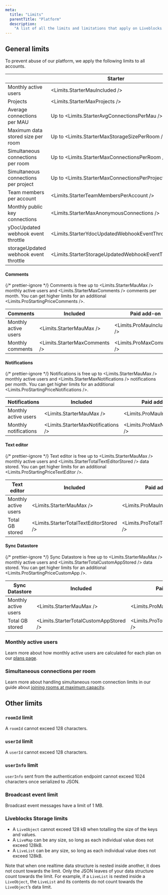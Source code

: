 ```yaml
---
meta:
  title: "Limits"
  parentTitle: "Platform"
  description:
    "A list of all the limits and limitations that apply on Liveblocks."
---
```


## General limits

To prevent abuse of our platform, we apply the following limits to all accounts.

|                                       | Starter                                            | Pro                                            | Enterprise |
| ------------------------------------- | -------------------------------------------------- | ---------------------------------------------- | ---------- |
| Monthly active users                  | <Limits.StarterMauIncluded />                      | <Limits.ProMauIncluded />                      | Custom     |
| Projects                              | <Limits.StarterMaxProjects />                      | <Limits.ProMaxProjects />                      | Unlimited  |
| Average connections per MAU           | Up to <Limits.StarterAvgConnectionsPerMau />       | Up to <Limits.ProAvgConnectionsPerMau />       | Custom     |
| Maximum data stored size per room     | Up to <Limits.StarterMaxStorageSizePerRoom />      | Up to <Limits.ProMaxStorageSizePerRoom />      | Custom     |
| Simultaneous connections per room     | Up to <Limits.StarterMaxConnectionsPerRoom />      | Up to <Limits.ProMaxConnectionsPerRoom />      | Custom     |
| Simultaneous connections per project  | Up to <Limits.StarterMaxConnectionsPerProject />   | Up to <Limits.ProMaxConnectionsPerProject />   | Custom     |
| Team members per account              | <Limits.StarterTeamMembersPerAccount />            | <Limits.ProTeamMembersPerAccount />            | Custom     |
| Monthly public key connections        | <Limits.StarterMaxAnonymousConnections />          | <Limits.ProMaxAnonymousConnections />          | Custom     |
| yDocUpdated webhook event throttle    | <Limits.StarterYdocUpdatedWebhookEventThrottle>    | <Limits.ProYdocUpdatedWebhookEventThrottle>    | Custom     |
| storageUpdated webhook event throttle | <Limits.StarterStorageUpdatedWebhookEventThrottle> | <Limits.ProStorageUpdatedWebhookEventThrottle> | Custom     |

#### Comments

{/* prettier-ignore */}
Comments is free up to <Limits.StarterMauMax /> monthly active users and <Limits.StarterMaxComments /> comments per month. You can get higher limits for an additional <Limits.ProStartingPriceComments />.

| Comments             | Included                      | Paid add-on               |
| -------------------- | ----------------------------- | ------------------------- |
| Monthly active users | <Limits.StarterMauMax />      | <Limits.ProMauIncluded /> |
| Monthly comments     | <Limits.StarterMaxComments /> | <Limits.ProMaxComments /> |

#### Notifications

{/* prettier-ignore */}
Notifications is free up to <Limits.StarterMauMax /> monthly active users and <Limits.StarterMaxNotifications /> notifications per month. You can get higher limits for an additional <Limits.ProStartingPriceNotifications />.

| Notifications         | Included                           | Paid add-on                    |
| --------------------- | ---------------------------------- | ------------------------------ |
| Monthly active users  | <Limits.StarterMauMax />           | <Limits.ProMauIncluded />      |
| Monthly notifications | <Limits.StarterMaxNotifications /> | <Limits.ProMaxNotifications /> |

#### Text editor

{/* prettier-ignore */}
Text editor is free up to <Limits.StarterMauMax /> monthly active users and <Limits.StarterTotalTextEditorStored /> data stored. You can get higher limits for an additional <Limits.ProStartingPriceTextEditor />.

| Text editor          | Included                                | Paid add-on                         |
| -------------------- | --------------------------------------- | ----------------------------------- |
| Monthly active users | <Limits.StarterMauMax />                | <Limits.ProMauIncluded />           |
| Total GB stored      | <Limits.StarterTotalTextEditorStored /> | <Limits.ProTotalTextEditorStored /> |

#### Sync Datastore

{/* prettier-ignore */}
Sync Datastore is free up to <Limits.StarterMauMax /> monthly active users and <Limits.StarterTotalCustomAppStored /> data stored. You can get higher limits for an additional <Limits.ProStartingPriceCustomApp />.

| Sync Datastore       | Included                               | Paid add-on                        |
| -------------------- | -------------------------------------- | ---------------------------------- |
| Monthly active users | <Limits.StarterMauMax />               | <Limits.ProMauIncluded />          |
| Total GB stored      | <Limits.StarterTotalCustomAppStored /> | <Limits.ProTotalCustomAppStored /> |

### Monthly active users

Learn more about how monthly active users are calculated for each plan on our
[plans page](/docs/platform/plans).

### Simultaneous connections per room

Learn more about handling simultaneous room connection limits in our guide about
[joining rooms at maximum capacity](/docs/guides/what-happens-when-a-user-joins-a-room-at-maximum-capacity).

## Other limits

### `roomId` limit

A `roomId` cannot exceed 128 characters.

### `userId` limit

A `userId` cannot exceed 128 characters.

### `userInfo` limit

`userInfo` sent from the authentication endpoint cannot exceed 1024 characters
once serialized to JSON.

### Broadcast event limit

Broadcast event messages have a limit of 1 MB.

### Liveblocks Storage limits

- A `LiveObject` cannot exceed 128 kB when totalling the size of the keys and
  values.
- A `LiveMap` can be any size, so long as each individual value does not exceed
  128kB.
- A `LiveList` can be any size, so long as each individual value does not exceed
  128kB.

Note that when one realtime data structure is nested inside another, it does not
count towards the limit. Only the JSON leaves of your data structure count
towards the limit. For example, if a `LiveList` is nested inside a `LiveObject`,
the `LiveList` and its contents do not count towards the `LiveObject`’s data
limit.
